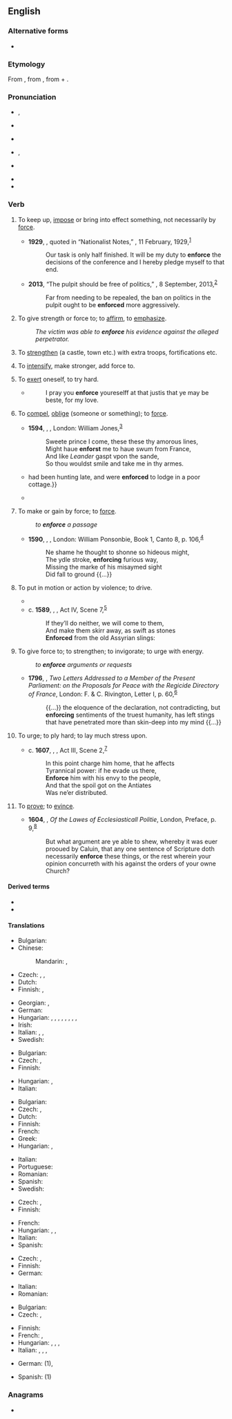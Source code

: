 ==English==

===Alternative forms===
* {{l|en|inforce}} {{qualifier|obsolete}}

===Etymology===
From {{etyl|fro|en}} {{m|fro|enforcier}}, from {{etyl|LL.|en}} {{m|la|infortiāre}}, from {{m|la|in-}} + {{m|la|fortis||strong}}.

===Pronunciation===
* {{a|GenAm}} {{enPR|ĭnfôrsʹ}}, {{IPA|en|/ɪnˈfɔɹs/}}
* {{a|RP}} {{IPA|en|/ɪnˈfɔːs/}}
* {{audio|en|LL-Q1860 (eng)-Vealhurl-enforce.wav|Audio (RP)}}
* {{a|rhotic|horse-hoarse}} {{enPR|ĭnfōrsʹ}}, {{IPA|en|/ɪnˈfo(ː)ɹs/}}
* {{a|nonrhotic|horse-hoarse}} {{IPA|en|/ɪnˈfoəs/}}
* {{rhymes|en|ɔː(ɹ)s|s=2}}
* {{hyph|en|en|force}}

===Verb===
{{en-verb}}

# To keep up, [[impose]] or bring into effect something, not necessarily by [[force]]. {{defdate|from 17<sup>th</sup>c.}}
#: {{ux|en|The police are there to '''enforce''' the law.}}
#* '''1929''', {{w|Chiang Kai-shek}}, quoted in “Nationalist Notes,” ''{{w|Time (magazine)|Time}}'', 11 February, 1929,<sup>[https://web.archive.org/web/20130721131625/http://www.time.com/time/magazine/article/0,9171,737333,00.html]</sup>
#*: Our task is only half finished. It will be my duty to '''enforce''' the decisions of the conference and I hereby pledge myself to that end.
#* '''2013''', “The pulpit should be free of politics,” ''{{w|Los Angeles Times}}'', 8 September, 2013,<sup>[http://articles.latimes.com/2013/sep/08/opinion/la-ed-irs-church-political-campaign-johnson-amendm-20130908]</sup>
#*: Far from needing to be repealed, the ban on politics in the pulpit ought to be '''enforced''' more aggressively.
# To give strength or force to; to [[affirm]], to [[emphasize]]. {{defdate|from 15<sup>th</sup>c.}}
#: ''The victim was able to '''enforce''' his evidence against the alleged perpetrator.''
# {{lb|en|obsolete|transitive}} To [[strengthen]] (a castle, town etc.) with extra troops, fortifications etc. {{defdate|14<sup>th</sup>–18<sup>th</sup>c.}}
# {{lb|en|obsolete|transitive}} To [[intensify]], make stronger, add force to. {{defdate|14<sup>th</sup>–18<sup>th</sup>c.}}
# {{lb|en|obsolete|reflexive}} To [[exert]] oneself, to try hard. {{defdate|14<sup>th</sup>–17<sup>th</sup>c.}}
#* {{RQ:Mlry MrtArthr1| book=VII}}
#*: I pray you '''enforce''' youreselff at that justis that ye may be beste, for my love.
# {{lb|en|obsolete}} To [[compel]], [[oblige]] (someone or something); to [[force]]. {{defdate|from 16<sup>th</sup>c.}}
#* '''1594''', {{w|Christopher Marlowe}}, ''{{w|Edward II (play)|Edward II}}'', London: William Jones,<sup>[http://name.umdl.umich.edu/A07018.0001.001]</sup>
#*: Sweete prince I come, these these thy amorous lines,
#*: Might haue '''enforst''' me to haue swum from France,
#*: And like ''Leander'' gaspt vpon the sande,
#*: So thou wouldst smile and take me in thy armes.
#* {{RQ:Burton Melancholy|part=I|section=2|member=4|subsection=iv|passage=Uladislaus the Second, King of Poland, and Peter Dunnius, Earl of Shrine{{...}}had been hunting late, and were '''enforced''' to lodge in a poor cottage.}}
#* {{quote-book|en|year=1899|author=E. OE. Somerville and Martin Ross|title=''Some Experiences of an Irish R.M.'', Great Uncle McCarthy|passage=In a few minutes I was stealthily groping my way down my own staircase, with a box of matches in my hand, '''enforced''' by scientific curiosity, but none the less armed with a stick.}}
# {{lb|en|obsolete}} To make or gain by force; to [[force]].
#: ''to '''enforce''' a passage''
#* '''1590''', {{w|Edmund Spenser}}, ''{{w|The Faerie Queene}}'', London: William Ponsonbie, Book 1, Canto 8, p. 106,<sup>[http://name.umdl.umich.edu/A12777.0001.001]</sup>
#*: Ne shame he thought to shonne so hideous might,
#*: The ydle stroke, '''enforcing''' furious way,
#*: Missing the marke of his misaymed sight
#*: Did fall to ground {{...}}
# {{lb|en|obsolete}} To put in motion or action by violence; to drive.
#* {{RQ:Marlowe Tamburlaine|1|III|ii|page=46|''Auster'' and ''Aquilon'' with winged Steeds<br>All ſweating, tilt about the watery heauens,<br>With ſhiuering ſpeares '''enforcing''' thunderclaps,<br>And from their ſhields ſtrike flames of lightening}}
#* c. '''1589''', {{w|William Shakespeare}}, ''{{w|Henry V (play)|Henry V}}'', Act IV, Scene 7,<sup>[http://www.opensourceshakespeare.org/views/plays/play_view.php?WorkID=henry5&Scope=entire&pleasewait=1&msg=pl]</sup>
#*: If they’ll do neither, we will come to them,
#*: And make them skirr away, as swift as stones
#*: '''Enforced''' from the old Assyrian slings:
# {{lb|en|obsolete}} To give force to; to strengthen; to invigorate; to urge with energy.
#: ''to '''enforce''' arguments or requests''
#* '''1796''', {{w|Edmund Burke}}, ''Two Letters Addressed to a Member of the Present Parliament: on the Proposals for Peace with the Regicide Directory of France'', London: F. & C. Rivington, Letter I, p. 60,<sup>[http://name.umdl.umich.edu/004904033.0001.000]</sup>
#*: {{...}} the eloquence of the declaration, not contradicting, but '''enforcing''' sentiments of the truest humanity, has left stings that have penetrated more than skin-deep into my mind {{...}}
# {{lb|en|obsolete}} To urge; to ply hard; to lay much stress upon.
#* c. '''1607''', {{w|William Shakespeare}}, ''{{w|Coriolanus}}'', Act III, Scene 2,<sup>[http://www.opensourceshakespeare.org/views/plays/play_view.php?WorkID=coriolanus&Scope=entire&pleasewait=1&msg=pl]</sup>
#*: In this point charge him home, that he affects
#*: Tyrannical power: if he evade us there,
#*: '''Enforce''' him with his envy to the people,
#*: And that the spoil got on the Antiates
#*: Was ne’er distributed.
# {{lb|en|obsolete}} To [[prove]]; to [[evince]].
#* '''1604''', {{w|Richard Hooker}}, ''Of the Lawes of Ecclesiasticall Politie'', London, Preface, p. 9,<sup>[http://name.umdl.umich.edu/A03590.0001.001]</sup>
#*: But what argument are ye able to shew, whereby it was euer prooued by Caluin, that any one sentence of Scripture doth necessarily '''enforce''' these things, or the rest wherein your opinion concurreth with his against the orders of your owne Church?

====Derived terms====
* {{l|en|enforcer}}
* {{l|en|enforcement}}

====Translations====
{{trans-top|to keep up}}
* Bulgarian: {{t+|bg|налагам|sc=Cyrl}}
* Chinese:
*: Mandarin: {{t+|cmn|實施|sc=Hani}}, {{t+|cmn|執行|sc=Hani}}
* Czech: {{t|cs|prosazovat}}, {{t|cs|vynucovat}}, {{t+|cs|udržovat|impf}}
* Dutch: {{t+|nl|handhaven}}
* Finnish: {{t+|fi|valvoa}}, {{t+|fi|ylläpitää}}
{{trans-mid}}
* Georgian: {{t|ka|აღსრულება}}, {{t|ka|აღასრულებს}}
* German: {{t+|de|vollstrecken}}
* Hungarian: {{t|hu|érvényre juttat}}, {{t+|hu|érvényesít}}, {{t|hu|betartat}}, {{t+|hu|végrehajt}}, {{t+|hu|fenntart}}, {{t+|hu|keresztülvisz}}, {{t+|hu|megvalósít}}, {{t+|hu|kikényszerít}}, {{t+|hu|[[érvényt]] [[szerez]]}}
* Irish: {{t|ga|cuir i bhfeidhm}}
* Italian: {{t+|it|applicare}}, {{t+|it|rispettare}}, {{t|it|fare rispettare}}
* Swedish: {{t+|sv|upprätthålla}}
{{trans-bottom}}

{{trans-top|to affirm}}
* Bulgarian: {{t+|bg|настоявам|sc=Cyrl}}
* Czech: {{t+|cs|potvrdit|pf}}, {{t+|cs|potvrzovat|impf}}
* Finnish: {{t+|fi|vahvistaa}}
{{trans-mid}}
* Hungarian: {{t+|hu|megerősít}}, {{t+|hu|hangsúlyoz}} <!-- these are probably wrong: {{t|hu|érvényre juttat}}, {{t+|hu|érvényesít}}, {{t|hu|elfogadtat}} -->
* Italian: {{t|it|far valere}}
{{trans-bottom}}

{{trans-top|''(obsolete in English)'' to strengthen}}
* Bulgarian: {{t+|bg|укрепявам|sc=Cyrl}}
* Czech: {{t+|cs|posílit|pf}}, {{t|cs|posilovat|impf}}
* Dutch: {{t+|nl|versterken}}
* Finnish: {{t+|fi|vahvistaa}}
* French: {{t+|fr|renforcer}}
* Greek: {{t+|el|ισχυροποιώ}}
* Hungarian: {{t+|hu|megerősít}}, {{t+|hu|megszilárdít}}
{{trans-mid}}
* Italian: {{t+|it|rafforzare}}
* Portuguese: {{t+|pt|reforçar}}
* Romanian: {{t+|ro|întări}}
* Spanish: {{t+|es|reforzar}}
* Swedish: {{t+|sv|förstärka}}
{{trans-bottom}}

{{trans-top|''(obsolete in English)'' to intensify}}
* Czech: {{t+|cs|zesílit|pf}}, {{t|cs|zesilovat|impf}}
* Finnish: {{t+|fi|vahvistaa}}
{{trans-mid}}
* French: {{t+|fr|intensifier}}
* Hungarian: {{t+|hu|erősít}}, {{t+|hu|felerősít}}, {{t+|hu|fokoz}}
* Italian: {{t+|it|intensificare}}
* Spanish: {{t+|es|intensificar}}
{{trans-bottom}}

{{trans-top|''(obsolete in English)'' to exert oneself, try hard}}
* Czech: {{t|cs|vynutit|pf}}, {{t|cs|vynucovat|impf}}
* Finnish: {{t+|fi|käyttää}}
* German: {{t+|de|durchsetzen}}
{{trans-mid}}
* Italian: {{t+|it|sforzare}}
* Romanian: {{t+|ro|obliga}}
{{trans-bottom}}

{{trans-top|''(obsolete in English)'' to compel}}
* Bulgarian: {{t+|bg|принуждавам|sc=Cyrl}}
* Czech: {{t+|cs|přinutit|pf}}, {{t|cs|přinucovat|impf}}
{{trans-mid}}
* Finnish: {{t+|fi|pakottaa}}
* French: {{t+|fr|imposer}}, {{t+|fr|obliger}}
* Hungarian: {{t+|hu|kikényszerít}}, {{t+|hu|kényszerít}}, {{t+|hu|kierőszakol}}, {{t+|hu|rákényszerít}}
* Italian: {{t+|it|costringere}}, {{t+|it|forzare}}, {{t+|it|obbligare}}, {{t+|it|imporre}}
{{trans-bottom}}

{{checktrans-top}}
* German: {{t-check|de|durchsetzen}} (1), {{t-check|de|bekräftigen}}
{{trans-mid}}
* Spanish: {{t+check|es|imponer}} (1)
{{trans-bottom}}

===Anagrams===
* {{anagrams|en|a=ceefnor|forcené}}